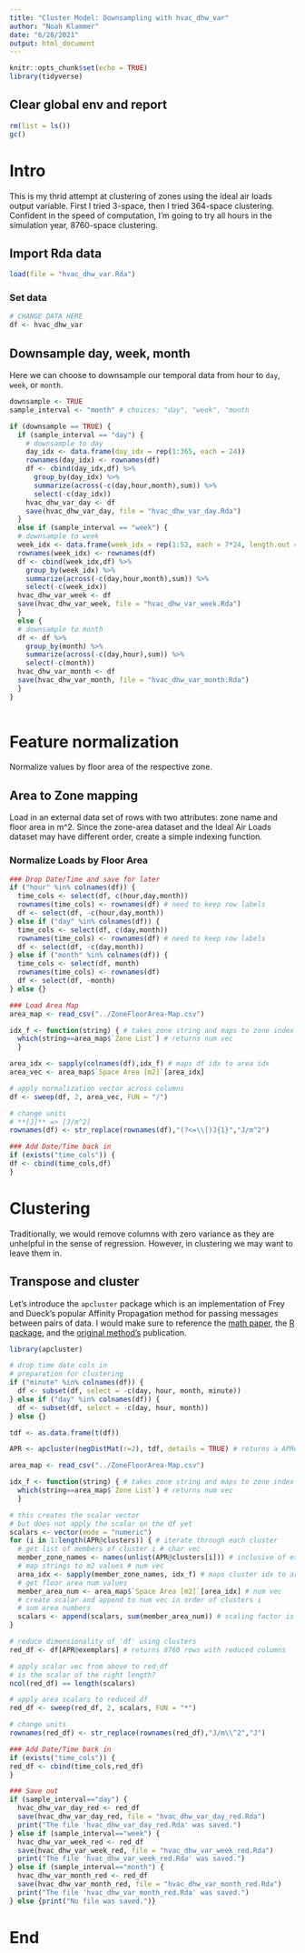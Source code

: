 ```yaml
---
title: "Cluster Model: Downsampling with hvac_dhw_var"
author: "Noah Klammer"
date: "6/28/2021"
output: html_document
---
```


```r
knitr::opts_chunk$set(echo = TRUE)
library(tidyverse)
```

## Clear global env and report

```r
rm(list = ls())
gc()
```

# Intro

This is my thrid attempt at clustering of zones using the ideal air loads output variable. First I tried 3-space, then I  tried 364-space clustering. Confident in the speed of computation, I'm going to try all hours in the simulation year, 8760-space clustering.

## Import Rda data

```r
load(file = "hvac_dhw_var.Rda")
```

### Set data

```r
# CHANGE DATA HERE
df <- hvac_dhw_var
```

## Downsample day, week, month

Here we can choose to downsample our temporal data from hour to `day`, `week`, or `month`.

```r
downsample <- TRUE
sample_interval <- "month" # choices: "day", "week", "month

if (downsample == TRUE) {
  if (sample_interval == "day") {
    # downsample to day
    day_idx <- data.frame(day_idx = rep(1:365, each = 24))
    rownames(day_idx) <- rownames(df)
    df <- cbind(day_idx,df) %>%
      group_by(day_idx) %>%
      summarize(across(-c(day,hour,month),sum)) %>%
      select(-c(day_idx))
    hvac_dhw_var_day <- df
    save(hvac_dhw_var_day, file = "hvac_dhw_var_day.Rda")
  }
  else if (sample_interval == "week") {
  # downsample to week
  week_idx <- data.frame(week_idx = rep(1:52, each = 7*24, length.out = 8760))
  rownames(week_idx) <- rownames(df)
  df <- cbind(week_idx,df) %>%
    group_by(week_idx) %>%
    summarize(across(-c(day,hour,month),sum)) %>%
    select(-c(week_idx))
  hvac_dhw_var_week <- df
  save(hvac_dhw_var_week, file = "hvac_dhw_var_week.Rda")
  }
  else {
  # downsample to month
  df <- df %>%
    group_by(month) %>%
    summarize(across(-c(day,hour),sum)) %>%
    select(-c(month))
  hvac_dhw_var_month <- df
  save(hvac_dhw_var_month, file = "hvac_dhw_var_month.Rda")
  }
}
  
```

# Feature normalization

Normalize values by floor area of the respective zone.

## Area to Zone mapping

Load in an external data set of rows with two attributes: zone name and floor area in m^2. Since the zone-area dataset and the Ideal Air Loads dataset may have different order, create a simple indexing function.

### Normalize Loads by Floor Area

```r

### Drop Date/Time and save for later
if ("hour" %in% colnames(df)) {
  time_cols <- select(df, c(hour,day,month))
  rownames(time_cols) <- rownames(df) # need to keep row labels
  df <- select(df, -c(hour,day,month)) 
} else if ("day" %in% colnames(df)) {
  time_cols <- select(df, c(day,month))
  rownames(time_cols) <- rownames(df) # need to keep row labels
  df <- select(df, -c(day,month)) 
} else if ("month" %in% colnames(df)) {
  time_cols <- select(df, month)
  rownames(time_cols) <- rownames(df)
  df <- select(df, -month)
} else {}

### Load Area Map
area_map <- read_csv("../ZoneFloorArea-Map.csv")

idx_f <- function(string) { # takes zone string and maps to zone index in area_map
  which(string==area_map$`Zone List`) # returns num vec
  }

area_idx <- sapply(colnames(df),idx_f) # maps df idx to area idx
area_vec <- area_map$`Space Area [m2]`[area_idx]

# apply normalization vector across columns
df <- sweep(df, 2, area_vec, FUN = "/") 

# change units
# **[J]** => [J/m^2]
rownames(df) <- str_replace(rownames(df),"(?<=\\[)J{1}","J/m^2")

### Add Date/Time back in
if (exists("time_cols")) {
df <- cbind(time_cols,df)
}
```


# Clustering

Traditionally, we would remove columns with zero variance as they are unhelpful in the sense of regression. However, in clustering we may want to leave them in.



## Transpose and cluster

Let's introduce the `apcluster` package which is an implementation of Frey and Dueck's popular Affinity Propagation method for passing messages between pairs of data. I would make sure to reference the [math paper](https://doi.org/10.1080/19401493.2017.1410572), the [R package](https://doi.org/10.1093/bioinformatics/btr406), and the [original method's](https://doi.org/10.1126/science.1136800) publication.


```r
library(apcluster)

# drop time date cols in
# preparation for clustering
if ("minute" %in% colnames(df)) {
  df <- subset(df, select = -c(day, hour, month, minute))
} else if ("day" %in% colnames(df)) {
  df <- subset(df, select = -c(day, hour, month))
} else {}

tdf <- as.data.frame(t(df))

APR <- apcluster(negDistMat(r=2), tdf, details = TRUE) # returns a APResult

area_map <- read_csv("../ZoneFloorArea-Map.csv")

idx_f <- function(string) { # takes zone string and maps to zone index in area_map
  which(string==area_map$`Zone List`) # returns num vec
  }

# this creates the scalar vector
# but does not apply the scalar on the df yet
scalars <- vector(mode = "numeric")
for (i in 1:length(APR@clusters)) { # iterate through each cluster
  # get list of members of cluster i # char vec
  member_zone_names <- names(unlist(APR@clusters[i])) # inclusive of exemplar
  # map strings to m2 values # num vec
  area_idx <- sapply(member_zone_names, idx_f) # maps cluster idx to area idx
  # get floor area num values
  member_area_num <- area_map$`Space Area [m2]`[area_idx] # num vec
  # create scalar and append to num vec in order of clusters i
  # sum area numbers
  scalars <- append(scalars, sum(member_area_num)) # scaling factor is sum of areas
}

# reduce dimensionality of 'df' using clusters
red_df <- df[APR@exemplars] # returns 8760 rows with reduced columns

# apply scalar vec from above to red_df
# is the scalar of the right length?
ncol(red_df) == length(scalars)

# apply area scalars to reduced df
red_df <- sweep(red_df, 2, scalars, FUN = "*")

# change units
rownames(red_df) <- str_replace(rownames(red_df),"J/m\\^2","J")

### Add Date/Time back in
if (exists("time_cols")) {
red_df <- cbind(time_cols,red_df)
}

### Save out
if (sample_interval=="day") {
  hvac_dhw_var_day_red <- red_df
  save(hvac_dhw_var_day_red, file = "hvac_dhw_var_day_red.Rda")
  print("The file 'hvac_dhw_var_day_red.Rda' was saved.")
} else if (sample_interval=="week") {
  hvac_dhw_var_week_red <- red_df
  save(hvac_dhw_var_week_red, file = "hvac_dhw_var_week_red.Rda")
  print("The file 'hvac_dhw_var_week_red.Rda' was saved.")
} else if (sample_interval=="month") {
  hvac_dhw_var_month_red <- red_df
  save(hvac_dhw_var_month_red, file = "hvac_dhw_var_month_red.Rda")
  print("The file 'hvac_dhw_var_month_red.Rda' was saved.")
} else {print("No file was saved.")}

```

# End

<br><br><br>